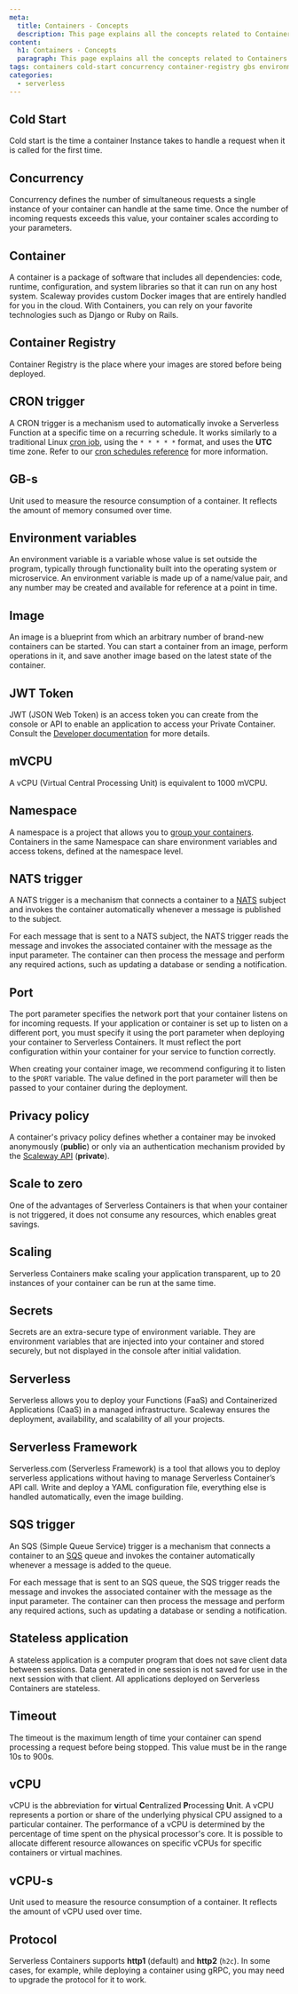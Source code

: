 ```yaml
---
meta:
  title: Containers - Concepts
  description: This page explains all the concepts related to Containers
content:
  h1: Containers - Concepts
  paragraph: This page explains all the concepts related to Containers
tags: containers cold-start concurrency container-registry gbs environment-variables jwt vcpu 
categories:
  - serverless
---
```


## Cold Start

Cold start is the time a container Instance takes to handle a request when it is called for the first time.

## Concurrency

Concurrency defines the number of simultaneous requests a single instance of your container can handle at the same time. Once the number of incoming requests exceeds this value, your container scales according to your parameters.

## Container 

A container is a package of software that includes all dependencies: code, runtime, configuration, and system libraries so that it can run on any host system. Scaleway provides custom Docker images that are entirely handled for you in the cloud. With Containers, you can rely on your favorite technologies such as Django or Ruby on Rails.

## Container Registry 

Container Registry is the place where your images are stored before being deployed.

## CRON trigger

A CRON trigger is a mechanism used to automatically invoke a Serverless Function at a specific time on a recurring schedule. It works similarly to a traditional Linux [cron job](https://en.wikipedia.org/wiki/Cron), using the `* * * * *` format, and uses the **UTC** time zone. Refer to our [cron schedules reference](/serverless/containers/reference-content/cron-schedules/) for more information.

## GB-s

Unit used to measure the resource consumption of a container. It reflects the amount of memory consumed over time.

## Environment variables

An environment variable is a variable whose value is set outside the program, typically through functionality built into the operating system or microservice. An environment variable is made up of a name/value pair, and any number may be created and available for reference at a point in time.

## Image

An image is a blueprint from which an arbitrary number of brand-new containers can be started. You can start a container from an image, perform operations in it, and save another image based on the latest state of the container.

## JWT Token

JWT (JSON Web Token) is an access token you can create from the console or API to enable an application to access your Private Container. Consult the [Developer documentation](https://www.scaleway.com/en/developers/api/serverless-containers/#path-tokens) for more details.

## mVCPU

A vCPU (Virtual Central Processing Unit) is equivalent to 1000 mVCPU.

## Namespace

A namespace is a project that allows you to [group your containers](/serverless/containers/how-to/create-a-containers-namespace/). Containers in the same Namespace can share environment variables and access tokens, defined at the namespace level.

## NATS trigger

A NATS trigger is a mechanism that connects a container to a [NATS](/serverless/messaging/concepts/#nats) subject and invokes the container automatically whenever a message is published to the subject.

For each message that is sent to a NATS subject, the NATS trigger reads the message and invokes the associated container with the message as the input parameter.
The container can then process the message and perform any required actions, such as updating a database or sending a notification.

## Port

The port parameter specifies the network port that your container listens on for incoming requests. If your application or container is set up to listen on a different port, you must specify it using the port parameter when deploying your container to Serverless Containers. It must reflect the port configuration within your container for your service to function correctly.

When creating your container image, we recommend configuring it to listen to the `$PORT` variable. The value defined in the port parameter will then be passed to your container during the deployment.

## Privacy policy

A container's privacy policy defines whether a container may be invoked anonymously (**public**) or only via an authentication mechanism provided by the [Scaleway API](https://www.scaleway.com/en/developers/api/serverless-containers/#authentication) (**private**).

## Scale to zero

One of the advantages of Serverless Containers is that when your container is not triggered, it does not consume any resources, which enables great savings.

## Scaling

Serverless Containers make scaling your application transparent, up to 20 instances of your container can be run at the same time.

## Secrets

Secrets are an extra-secure type of environment variable. They are environment variables that are injected into your container and stored securely, but not displayed in the console after initial validation.

## Serverless

Serverless allows you to deploy your Functions (FaaS) and Containerized Applications (CaaS) in a managed infrastructure. Scaleway ensures the deployment, availability, and scalability of all your projects.

## Serverless Framework

Serverless.com (Serverless Framework) is a tool that allows you to deploy serverless applications without having to manage Serverless Container’s API call. Write and deploy a YAML configuration file, everything else is handled automatically, even the image building.

## SQS trigger

An SQS (Simple Queue Service) trigger is a mechanism that connects a container to an [SQS](/serverless/messaging/concepts/#sqs) queue and invokes the container automatically whenever a message is added to the queue.

For each message that is sent to an SQS queue, the SQS trigger reads the message and invokes the associated container with the message as the input parameter.
The container can then process the message and perform any required actions, such as updating a database or sending a notification.

## Stateless application

A stateless application is a computer program that does not save client data between sessions. Data generated in one session is not saved for use in the next session with that client. All applications deployed on Serverless Containers are stateless.

## Timeout

The timeout is the maximum length of time your container can spend processing a request before being stopped. This value must be in the range 10s to 900s.

## vCPU

vCPU is the abbreviation for **v**irtual **C**entralized **P**rocessing **U**nit. A vCPU represents a portion or share of the underlying physical CPU assigned to a particular container.
The performance of a vCPU is determined by the percentage of time spent on the physical processor's core. It is possible to allocate different resource allowances on specific vCPUs for specific containers or virtual machines.

## vCPU-s

Unit used to measure the resource consumption of a container. It reflects the amount of vCPU used over time.

## Protocol

Serverless Containers supports **http1** (default) and **http2** (`h2c`). In some cases, for example, while deploying a container using gRPC, you may need to upgrade the protocol for it to work.